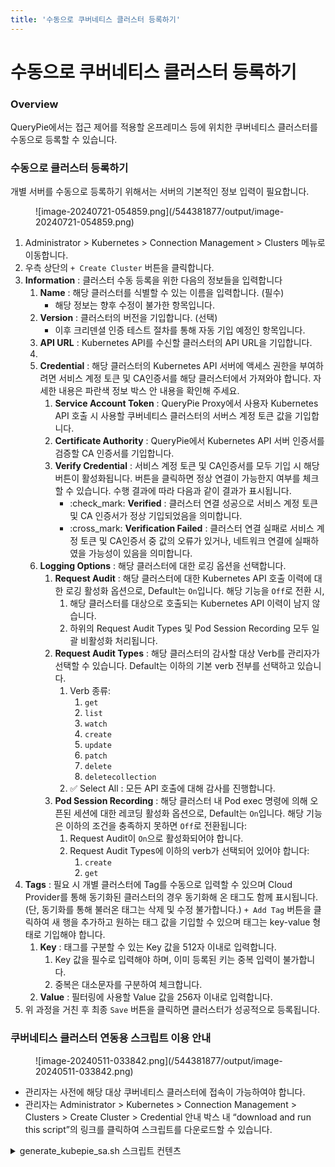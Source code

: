 ```yaml
---
title: '수동으로 쿠버네티스 클러스터 등록하기'
---
```


# 수동으로 쿠버네티스 클러스터 등록하기

### Overview

QueryPie에서는 접근 제어를 적용할 온프레미스 등에 위치한 쿠버네티스 클러스터를 수동으로 등록할 수 있습니다.


### 수동으로 클러스터 등록하기

개별 서버를 수동으로 등록하기 위해서는 서버의 기본적인 정보 입력이 필요합니다.

<figure data-layout="center" data-align="center">
![image-20240721-054859.png](/544381877/output/image-20240721-054859.png)
</figure>

1. Administrator &gt; Kubernetes &gt; Connection Management &gt; Clusters 메뉴로 이동합니다.
2. 우측 상단의 `+ Create Cluster` 버튼을 클릭합니다.
3.  **Information**  : 클러스터 수동 등록을 위한 다음의 정보들을 입력합니다
    1.  **Name**  : 해당 클러스터를 식별할 수 있는 이름을 입력합니다. (필수) 
        * 해당 정보는 향후 수정이 불가한 항목입니다. 
    2.  **Version**  : 클러스터의 버전을 기입합니다. (선택) 
        * 이후 크리덴셜 인증 테스트 절차를 통해 자동 기입 예정인 항목입니다. 
    3.  **API URL**  : Kubernetes API를 수신할 클러스터의 API URL을 기입합니다. 
    4. 
    5.  **Credential**  : 해당 클러스터의 Kubernetes API 서버에 액세스 권한을 부여하려면 서비스 계정 토큰 및 CA인증서를 해당 클러스터에서 가져와야 합니다. 자세한 내용은 파란색 정보 박스 안 내용을 확인해 주세요.
        1.  **Service Account Token**  : QueryPie Proxy에서 사용자 Kubernetes API 호출 시 사용할 쿠버네티스 클러스터의 서버스 계정 토큰 값을 기입합니다. 
        2.  **Certificate Authority**  : QueryPie에서 Kubernetes API 서버 인증서를 검증할 CA 인증서를 기입합니다.
        3.  **Verify Credential**  : 서비스 계정 토큰 및 CA인증서를 모두 기입 시 해당 버튼이 활성화됩니다. 버튼을 클릭하면 정상 연결이 가능한지 여부를 체크할 수 있습니다. 수행 결과에 따라 다음과 같이 결과가 표시됩니다.
            * :check_mark:  **Verified**  : 클러스터 연결 성공으로 서비스 계정 토큰 및 CA 인증서가 정상 기입되었음을 의미합니다. 
            * :cross_mark:  **Verification Failed**  : 클러스터 연결 실패로 서비스 계정 토큰 및 CA인증서 중 값의 오류가 있거나, 네트워크 연결에 실패하였을 가능성이 있음을 의미합니다. 
    6.  **Logging Options**  : 해당 클러스터에 대한 로깅 옵션을 선택합니다. 
        1.  **Request Audit**  : 해당 클러스터에 대한 Kubernetes API 호출 이력에 대한 로깅 활성화 옵션으로, Default는 `On`입니다. 해당 기능을 `Off`로 전환 시, 
            1. 해당 클러스터를 대상으로 호출되는 Kubernetes API 이력이 남지 않습니다. 
            2. 하위의 Request Audit Types 및 Pod Session Recording 모두 일괄 비활성화 처리됩니다. 
        2.  **Request Audit Types**  : 해당 클러스터의 감사할 대상 Verb를 관리자가 선택할 수 있습니다. Default는 이하의 기본 verb 전부를 선택하고 있습니다. 
            1. Verb 종류: 
                1. `get` 
                2. `list` 
                3. `watch` 
                4. `create`
                5. `update`
                6. `patch`
                7. `delete`
                8. `deletecollection`
            2. :white_check_mark: Select All : 모든 API 호출에 대해 감사를 진행합니다. 
        3.  **Pod Session Recording**  : 해당 클러스터 내 Pod exec 명령에 의해 오픈된 세션에 대한 레코딩 활성화 옵션으로, Default는 `On`입니다. 해당 기능은 이하의 조건을 충족하지 못하면 `Off`로 전환됩니다: 
            1. Request Audit이 `On`으로 활성화되어야 합니다. 
            2. Request Audit Types에 이하의 verb가 선택되어 있어야 합니다:
                1. `create`
                2. `get`
4.  **Tags**  : 필요 시 개별 클러스터에 Tag를 수동으로 입력할 수 있으며 Cloud Provider를 통해 동기화된 클러스터의 경우 동기화해 온 태그도 함께 표시됩니다. (단, 동기화를 통해 불러온 태그는 삭제 및 수정 불가합니다.) `+ Add Tag` 버튼을 클릭하여 새 행을 추가하고 원하는 태그 값을 기입할 수 있으며 태그는 key-value 형태로 기입해야 합니다. 
    1.  **Key**  : 태그를 구분할 수 있는 Key 값을 512자 이내로 입력합니다. 
        1. Key 값을 필수로 입력해야 하며, 이미 등록된 키는 중복 입력이 불가합니다. 
        2. 중복은 대소문자를 구분하여 체크합니다. 
    2.  **Value**  : 필터링에 사용할 Value 값을 256자 이내로 입력합니다.
5. 위 과정을 거친 후 최종 `Save` 버튼을 클릭하면 클러스터가 성공적으로 등록됩니다. 


### 쿠버네티스 클러스터 연동용 스크립트 이용 안내

<figure data-layout="center" data-align="center">
![image-20240511-033842.png](/544381877/output/image-20240511-033842.png)
</figure>

* 관리자는 사전에 해당 대상 쿠버네티스 클러스터에 접속이 가능하여야 합니다.
* 관리자는 Administrator &gt; Kubernetes &gt; Connection Management &gt; Clusters &gt; Create Cluster &gt; Credential 안내 박스 내 “download and run this script”의 링크를 클릭하여 스크립트를 다운로드할 수 있습니다. 
<details>
<summary>generate_kubepie_sa.sh 스크립트 컨텐츠 </summary>
```
#!/bin/bash

set -o nounset -o errexit -o pipefail

RESOURCE_PREFIX=querypie
NAMESPACE=querypie

SERVICE_ACCOUNT_NAME=${RESOURCE_PREFIX}-sa
CLUSTER_ROLE_NAME=${RESOURCE_PREFIX}-role
CLUSTER_ROLE_BINDING_NAME=${RESOURCE_PREFIX}-crb
SERVICE_ACCOUNT_SECRET_NAME=${SERVICE_ACCOUNT_NAME}-secret

echo "Creating the Queypie Service Account and grant permission"
kubectl apply -f - <<EOF
apiVersion: v1
kind: Namespace
metadata:
  name: ${NAMESPACE}
---
apiVersion: v1
kind: ServiceAccount
metadata:
  name: ${SERVICE_ACCOUNT_NAME}
  namespace: ${NAMESPACE}
---
apiVersion: rbac.authorization.k8s.io/v1
kind: ClusterRole
metadata:
  name: ${CLUSTER_ROLE_NAME}
rules:
- apiGroups:
  - ""
  resources:
  - users
  - groups
  - serviceaccounts
  verbs:
  - impersonate
---
apiVersion: rbac.authorization.k8s.io/v1
kind: ClusterRoleBinding
metadata:
  name: ${CLUSTER_ROLE_BINDING_NAME}
roleRef:
  apiGroup: rbac.authorization.k8s.io
  kind: ClusterRole
  name: ${CLUSTER_ROLE_NAME}
subjects:
- kind: ServiceAccount
  name: ${SERVICE_ACCOUNT_NAME}
  namespace: ${NAMESPACE}
EOF


SA_SECRET_NAME=$(kubectl get -n ${NAMESPACE} sa/${SERVICE_ACCOUNT_NAME} -o "jsonpath={.secrets[0]..name}")
if [ -z $SA_SECRET_NAME ]
then
kubectl apply -f - <<EOF
apiVersion: v1
kind: Secret
type: kubernetes.io/service-account-token
metadata:
  name: ${SERVICE_ACCOUNT_SECRET_NAME}
  namespace: ${NAMESPACE}
  annotations:
    kubernetes.io/service-account.name: "${SERVICE_ACCOUNT_NAME}"
EOF
SA_SECRET_NAME=${SERVICE_ACCOUNT_SECRET_NAME}
fi

if [[ "$OSTYPE" == "linux-gnu" ]]; then
    BASE64_DECODE_FLAG="-d"
elif [[ "$OSTYPE" == "darwin"* ]]; then
    BASE64_DECODE_FLAG="-D"
elif [[ "$OSTYPE" == "linux-musl" ]]; then
    BASE64_DECODE_FLAG="-d"
else
    echo "Unknown OS ${OSTYPE}"
    exit 1
fi

SA_TOKEN=$(kubectl get -n ${NAMESPACE} secrets/${SA_SECRET_NAME} -o "jsonpath={.data['token']}" | base64 ${BASE64_DECODE_FLAG})
CA_CERT=$(kubectl get -n ${NAMESPACE} secrets/${SA_SECRET_NAME} -o "jsonpath={.data['ca\.crt']}" | base64 ${BASE64_DECODE_FLAG})

echo "
Finished successfully.
Please copy the token and ca cert below and paste them into the credential input box on the querypie clusters page.

>>> Service Account token
${SA_TOKEN}

--------------

>>> CA Cert
${CA_CERT}"
```
</details>

* 스크립트 다운로드 이후 해당 경로에서 이하의 명령어를 수행하여 실행 권한을 부여한 뒤 사용합니다. 
  <  U  n  e  x  p  e  c  t  e  d     n  o  d  e     n  a  m  e  =  a  c  :  s  t  r  u  c  t  u  r  e  d  -  m  a  c  r  o  /  >